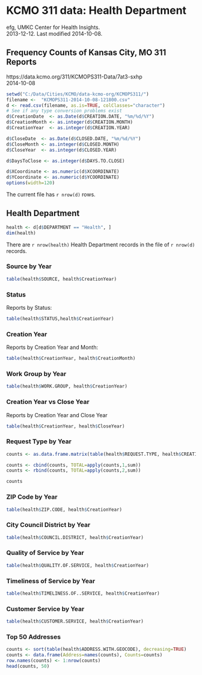 # KCMO 311 data:  Health Department
efg, UMKC Center for Health Insights.  
2013-12-12.  Last modified 2014-10-08.  

## Frequency Counts of Kansas City, MO 311 Reports
https://data.kcmo.org/311/KCMOPS311-Data/7at3-sxhp  
2014-10-08  

```r
setwd("C:/Data/Cities/KCMO/data-kcmo-org/KCMOPS311/")
filename <-  "KCMOPS311-2014-10-08-121800.csv"
d <- read.csv(filename, as.is=TRUE, colClasses="character")
# See if any type conversion problems exist
d$CreationDate  <- as.Date(d$CREATION.DATE, "%m/%d/%Y") 
d$CreationMonth <- as.integer(d$CREATION.MONTH)
d$CreationYear  <- as.integer(d$CREATION.YEAR)

d$CloseDate  <- as.Date(d$CLOSED.DATE, "%m/%d/%Y") 
d$CloseMonth <- as.integer(d$CLOSED.MONTH)
d$CloseYear  <- as.integer(d$CLOSED.YEAR)

d$DaysToClose <- as.integer(d$DAYS.TO.CLOSE)

d$XCoordinate <- as.numeric(d$XCOORDINATE)
d$YCoordinate <- as.numeric(d$YCOORDINATE)
options(width=120)
```
The current file has `r nrow(d)` rows.

## Health Department

```r
health <- d[d$DEPARTMENT == "Health", ]
dim(health)  
```

There are `r nrow(health)` Health Department records in the file of `r nrow(d)` records.

### Source by Year
```r
table(health$SOURCE, health$CreationYear)
```

### Status
Reports by Status:
```r
table(health$STATUS,health$CreationYear)
```                      

### Creation Year
Reports by Creation Year and Month:
```r
table(health$CreationYear, health$CreationMonth)
```                                      

### Work Group by Year
```r
table(health$WORK.GROUP, health$CreationYear)
```

### Creation Year vs Close Year
Reports by Creation Year and Close Year
```r
table(health$CreationYear, health$CloseYear)
```                                                   

### Request Type by Year
```r
counts <- as.data.frame.matrix(table(health$REQUEST.TYPE, health$CREATION.YEAR))

counts <- cbind(counts, TOTAL=apply(counts,1,sum))
counts <- rbind(counts, TOTAL=apply(counts,2,sum))

counts                                                                                        
```

### ZIP Code by Year
```r
table(health$ZIP.CODE, health$CreationYear)
```

### City Council District by Year
```r
table(health$COUNCIL.DISTRICT, health$CreationYear)
```

### Quality of Service by Year
```r
table(health$QUALITY.OF.SERVICE, health$CreationYear)
```

### Timeliness of Service by Year
```r
table(health$TIMELINESS.OF..SERVICE, health$CreationYear)
```

### Customer Service by Year
```r
table(health$CUSTOMER.SERVICE, health$CreationYear)
```               

### Top 50 Addresses
```r
counts <- sort(table(health$ADDRESS.WITH.GEOCODE), decreasing=TRUE)
counts <- data.frame(Address=names(counts), Counts=counts)
row.names(counts) <- 1:nrow(counts)
head(counts, 50)
```                     